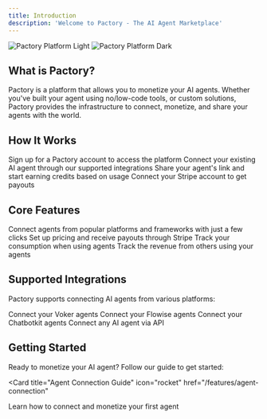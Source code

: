 ```yaml
---
title: Introduction
description: 'Welcome to Pactory - The AI Agent Marketplace'
---
```


<img
  className="block dark:hidden"
  src="/images/pactoryHero.png"
  alt="Pactory Platform Light"
/>
<img
  className="hidden dark:block"
  src="/images/pactoryHeroDark.png"
  alt="Pactory Platform Dark"
/>

## What is Pactory?

Pactory is a platform that allows you to monetize your AI agents. Whether you've built your agent using no/low-code tools, or custom solutions, Pactory provides the infrastructure to connect, monetize, and share your agents with the world.

## How It Works

<Steps>
  <Step title="Create an Account">
    Sign up for a Pactory account to access the platform
  </Step>
  <Step title="Connect Your Agent">
    Connect your existing AI agent through our supported integrations
  </Step>
    <Step title="Share Agent & Earn Credits">
    Share your agent's link and start earning credits based on usage
  </Step>
  <Step title="Set Up Payments">
    Connect your Stripe account to get payouts
  </Step>
</Steps>

## Core Features

<CardGroup cols={2}>
  <Card
    title="Easy Connection"
    icon="plug"
    href="/features/agent-connection"
  >
    Connect agents from popular platforms and frameworks with just a few clicks
  </Card>
  <Card
    title="Monetization"
    icon="money-bill"
    href="/features/monetization"
  >
    Set up pricing and receive payouts through Stripe
  </Card>
  <Card
    title="Usage Activity"
    icon="chart-line"
    href="/features/usage-activity"
  >
    Track your consumption when using agents
  </Card>
  <Card
    title="Earnings Activity"
    icon="money-bill-trend-up"
    href="/features/earnings-activity"
  >
    Track the revenue from others using your agents
  </Card>
</CardGroup>

## Supported Integrations

Pactory supports connecting AI agents from various platforms:

<CardGroup cols={2}>
  <Card title="Voker" href="/integrations/voker">
    Connect your Voker agents
  </Card>
  <Card title="Flowise" href="/integrations/flowise">
    Connect your Flowise agents
  </Card>
  <Card title="Chatbotkit" href="/integrations/chatbotkit">
    Connect your Chatbotkit agents
  </Card>
  <Card title="Custom API" href="/integrations/custom-api">
    Connect any AI agent via API
  </Card>
</CardGroup>

## Getting Started

Ready to monetize your AI agent? Follow our guide to get started:

<Card
  title="Agent Connection Guide"
  icon="rocket"
  href="/features/agent-connection"
>
  Learn how to connect and monetize your first agent
</Card>
